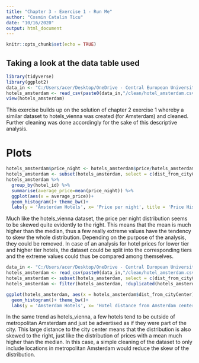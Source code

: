 ```yaml
---
title: "Chapter 3 - Exercise 1 - Run Me"
author: "Cosmin Catalin Ticu"
date: "10/16/2020"
output: html_document
---
```


```r
knitr::opts_chunk$set(echo = TRUE)
```

## Taking a look at the data table used

```r
library(tidyverse)
library(ggplot2)
data_in <- "C:/Users/acer/Desktop/OneDrive - Central European University/Courses/Fall_Term/Coding_1/data/Hotels_booking"
hotels_amsterdam <- read_csv(paste0(data_in,"/clean/hotel_amsterdam.csv"))
view(hotels_amsterdam)
```

This exercise builds up on the solution of chapter 2 exercise 1 whereby a similar dataset to hotels_vienna was created (for Amsterdam) and cleaned. Further cleaning was done accordingly for the sake of this descriptive analysis.

# Plots

```r
hotels_amsterdam$price_night <- hotels_amsterdam$price/hotels_amsterdam$num_nights
hotels_amsterdam <- subset(hotels_amsterdam, select = c(dist_from_cityCenter, hotel_id, price, price_night))
hotels_amsterdam %>% 
  group_by(hotel_id) %>% 
  summarise(average_price=mean(price_night)) %>% 
  ggplot(aes(x = average_price))+
  geom_histogram()+ theme_bw()+
  labs(y = 'Amsterdam Hotels', x= 'Price per night', title = 'Price Histogram')
```

Much like the hotels_vienna dataset, the price per night distribution seems to be skewed quite evidently to the right. This means that the mean is much higher than the median, thus a few really extreme values have the tendency to skew the whole distribution. Depending on the purpose of the analysis, they could be removed. In case of an analysis for hotel prices for lower tier and higher tier hotels, the dataset could be split into the corresponding tiers and the extreme values could thus be compared among themselves.

```r
data_in <- "C:/Users/acer/Desktop/OneDrive - Central European University/Courses/Fall_Term/Coding_1/data/Hotels_booking"
hotels_amsterdam <- read_csv(paste0(data_in,"/clean/hotel_amsterdam.csv"))
hotels_amsterdam <- subset(hotels_amsterdam, select = c(dist_from_cityCenter, hotel_id))
hotels_amsterdam <- filter(hotels_amsterdam, !duplicated(hotels_amsterdam))
```


```r
ggplot(hotels_amsterdam, aes(x = hotels_amsterdam$dist_from_cityCenter))+
  geom_histogram()+ theme_bw()+
  labs(y = 'Amsterdam Hotels', x= 'Hotel distance from Amsterdam center', title = 'Distance Histogram')
```

In the same trend as hotels_vienna, a few hotels tend to be outside of metropolitan Amsterdam and just be advertised as if they were part of the city. This large distance to the city center means that the distribution is also skewed to the right, just like the distribution of prices with a mean much higher than the median. In this case, a simple cleaning of the dataset to only include locations in metropolitan Amsterdam would reduce the skew of the distribution.